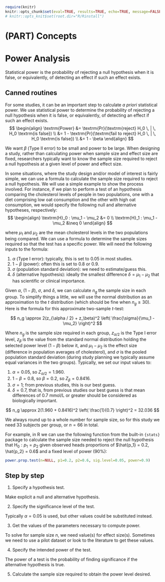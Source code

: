 
```r
require(knitr)
knitr::opts_chunk$set(eval=TRUE, results=TRUE, echo=TRUE, message=FALSE, warning=FALSE, error=FALSE, fig.height=5, fig.width=8, fig.path="figures/")
# knitr::opts_knit$set(root.dir="R/Rinstall")
```

# (PART) Concepts {-}

# Power Analysis

<div class="alert alert-success">
Statistical power is the probability of rejecting a null hypothesis when it is false, or equivalently, of detecting an effect if such an effect exists.
</div>

## Canned routines

For some studies, it can be an important step to calculate *a priori* statistical power. We use statistical power to determine the probability of rejecting a null hypothesis when it is false, or equivalently, of detecting an effect if such an effect exists. 
$$
\begin{align}
\textrm{Power} &= \textrm{Pr}(\textrm{reject} H_0 \, | \, H_0 \textrm{is false}) \\
               &= 1 - \textrm{Pr}(\textrm{fail to reject} H_0 \, | \, H_0 \textrm{is false}) \\
               &= 1 - \beta
\end{align}
$$

We want $\beta$ (Type II error) to be small and power to be large. When designing a study, rather than calculating power when sample size and effect size are fixed, researchers typically want to know the sample size required to reject a null hypothesis at a given level of power and effect size.

In some situations, where the study design and/or model of interest is fairly simple, we can use a formula to calculate the sample size required to reject a null hypothesis. We will use a simple example to show the process involved. For instance, if we plan to perform a test of an hypothesis comparing the cholesterol levels of people in two populations, one with a diet comprising low oat consumption and the other with high oat consumption, we would specify the following null and alternative hypotheses, respectively: 
$$
\begin{align}
\textrm{H}_0 : \mu_1 - \mu_2 &= 0 \\
\textrm{H}_1 : \mu_1 - \mu_2 &\neq 0
\end{align}
$$ 

where $\mu_1$ and $\mu_2$ are the mean cholesterol levels in the two populations being compared. We can use a formula to determine the sample sizes required so that the test has a specific power. We will need the following inputs to the formula:

1. $\alpha$ (Type I error): typically, this is set to $0.05$ in most studies.
2. $1 - \beta$ (power): often this is set to $0.8$ or $0.9$.
3. $\sigma$ (population standard deviation): we need to estimate/guess this.
4. $\delta$ (alternative hypothesis): ideally the smallest difference $\delta = \mu_1 - \mu_2$ that has scientific or clinical importance.

Given $\alpha$, $(1 - \beta)$, $\sigma$, and $\delta$, we can calculate $n_g$ the sample size in each group. To simplify things a little, we will use the normal distribution as an approximation to the $t$ distribution (which should be fine when $n_g \geq 30$). Here is the formula for this approximate two-sample $t$-test:

$$
n_g \approx 2(z_{\alpha / 2} + z_\beta)^2 \left( \frac{\sigma}{\mu_1 - \mu_2} \right)^2
$$

Where $n_g$ is the sample size required in each group, $z_{\alpha/2}$ is the Type I error level, $z_\beta$ is the value from the standard normal distribution holding the selected power level ($1-\beta$) below it, and $\mu_1 - \mu_2$ is the effect size (difference in population averages of cholesterol), and $\sigma$ is the pooled population standard deviation (during study planning we typically assume equal variances in the two groups). Typically, we set our input values to:

1. $\alpha = 0.05$, so $Z_{\alpha / 2} = 1.960$.
2. $1 - \beta = 0.8$, so $\beta = 0.2$, so $Z_\beta = 0.8416$.
3. $\sigma = 1$; from previous studies, this is our best guess.
4. $\delta = 0.7$, that is, from previous studies our best guess is that mean differences of 0.7 mmol/L or greater should be considered as biologically important.

$$
n_g \approx 2(1.960 + 0.8416)^2 \left( \frac{1}{0.7} \right)^2 = 32.036
$$

We always round up to a whole number for sample size, so for this study we need 33 subjects per group, or $n=66$ in total.

For example, in R we can use the following function from the built-in `{stats}` package to calculate the sample size needed to reject the null hypothesis that $\textrm{H}_0 :p_1 = p_2$ given observed heads proportions of $\hat{p_1} = 0.2, \hat{p_2} = 0.6$ and a fixed level of power (90%):

```r
power.prop.test(n=NULL, p1=0.2, p2=0.6, sig.level=0.05, power=0.9)
```


## Step by step

1. Specify a hypothesis test.

Make explicit a null and alternative hypothesis.

2. Specify the significance level of the test.

Typically $\alpha=0.05$ is used, but other values could be substituted instead.

3. Get the values of the parameters necessary to compute power.

To solve for sample size $n$, we need value(s) for effect size(s). Sometimes we need to use a pilot dataset or look to the literature to get these values.

4. Specify the intended power of the test.

The power of a test is the probability of finding significance if the alternative hypothesis is true.

5. Calculate the sample size required to obtain the power level desired.
